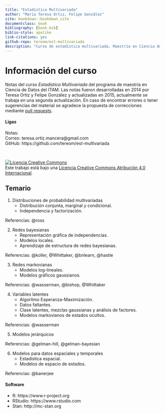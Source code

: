 ```yaml
--- 
title: "Estadística Multivariada"
author: "María Teresa Ortiz, Felipe González"
site: bookdown::bookdown_site
documentclass: book
bibliography: [book.bib]
biblio-style: apalike
link-citations: yes
github-repo: tereom/est-multivariada
description: "Curso de estadística multivariada, Maestría en Ciencia de Datos, ITAM 2019."
---
```



# Información del curso {-}

Notas del curso *Estadística Multivariada* del programa de maestría en 
Ciencia de Datos del ITAM. Las notas fueron desarrolladas en 
2014 por Teresa Ortiz y Felipe González y actualizadas en 2015, actualmente 
se trabaja en una segunda actualización. En caso de encontrar 
errores o tener sugerencias del material se agradece la propuesta de 
correcciones mediante [pull requests](https://github.com/tereom/est-multivariada).

#### Ligas {-}

Notas:   
Correo: teresa.ortiz.mancera@gmail.com   
GitHub: https://github.com/tereom/est-multivariada 

</br>

<a rel="license" href="http://creativecommons.org/licenses/by/4.0/"><img alt="Licencia Creative Commons" style="border-width:0" src="https://i.creativecommons.org/l/by/4.0/88x31.png" /></a><br />Este trabajo está bajo una <a rel="license" href="http://creativecommons.org/licenses/by/4.0/">Licencia Creative Commons Atribución 4.0 Internacional</a>.


## Temario {-}

1. Distribuciones de probabilidad multivariadas
    + Distribución conjunta, marginal y condicional.
	+ Independencia y factorización.

Referencias: @ross

2. Redes bayesianas
	+ Representación gráfica de independencias.	
	+ Modelos locales.
	+ Aprendizaje de estructura de redes bayesianas.

Referencias: @koller, @Whittaker, @bnlearn, @hastie

3. Redes markovianas
    + Modelos log-lineales.
	+ Modelos gráficos gaussianos.

Referencias: @wasserman, @bishop, @Whittaker

4. Variables latentes	
	+ Algoritmo Esperanza-Maximización.
	+ Datos faltantes.
	+ Clase latentes, mezclas gaussianas y análisis de factores.
	+ Modelos markovianos de estados ocultos.

Referencias: @wasserman

5. Modelos jerárquicos

Referencias: @gelman-hill, @gelman-bayesian

6. Modelos para datos espaciales y temporales
    + Estadística espacial.
    + Modelos de espacio de estados.

Referencias: @banerjee


#### Software {-}

- R: https://www.r-project.org
- RStudio: https://www.rstudio.com
- Stan: http://mc-stan.org


